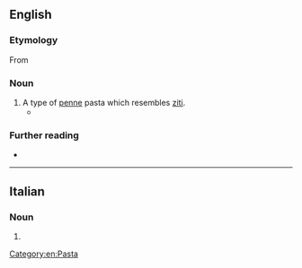 ==English==

===Etymology===
From {{bor|en|it|mostaccioli}}

===Noun===
{{en-noun|-}}

# A type of [[penne]] pasta which resembles [[ziti]].
#* {{quote-journal|en|1988|May 27|Barbara W. Siebel|Tina and Rosie's Farewell|Chicago Reader|url=https://securesite.chireader.com/cgi-bin/Archive/abridged2.bat?path=1988/880527/LETTERS/SIEBEL
|passage=My husband provided the keg of beer and Tina made huge bowls of '''mostaccioli''' (not lasagna, never in ten years lasagna!).}}

===Further reading===
* {{pedia|Penne}}

[[Category:en:Pasta]]

----

==Italian==

===Noun===
{{head|it|noun form|g=m}}

# {{plural of|it|mostacciolo}}